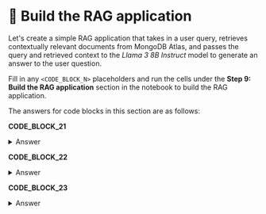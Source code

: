 # 👐 Build the RAG application

Let's create a simple RAG application that takes in a user query, retrieves contextually relevant documents from MongoDB Atlas, and passes the query and retrieved context to the _Llama 3 8B Instruct_ model to generate an answer to the user question.

Fill in any `<CODE_BLOCK_N>` placeholders and run the cells under the **Step 9: Build the RAG application** section in the notebook to build the RAG application.

The answers for code blocks in this section are as follows:

**CODE_BLOCK_21**

<details>
<summary>Answer</summary>
<div>
```python
vector_search(user_query)
```
</div>
</details>

**CODE_BLOCK_22**

<details>
<summary>Answer</summary>
<div>
```python
"\n\n".join([d.get("body", "") for d in context])
```
</div>
</details>

**CODE_BLOCK_23**

<details>
<summary>Answer</summary>
<div>
```python
response = fw_client.chat.completions.create(
    model=model,
    temperature=0,
    messages=[
        {
            "role": "user",
            "content": create_prompt(user_query),
        }
    ],
)
print(response.choices[0].message.content)
```
</div>
</details>